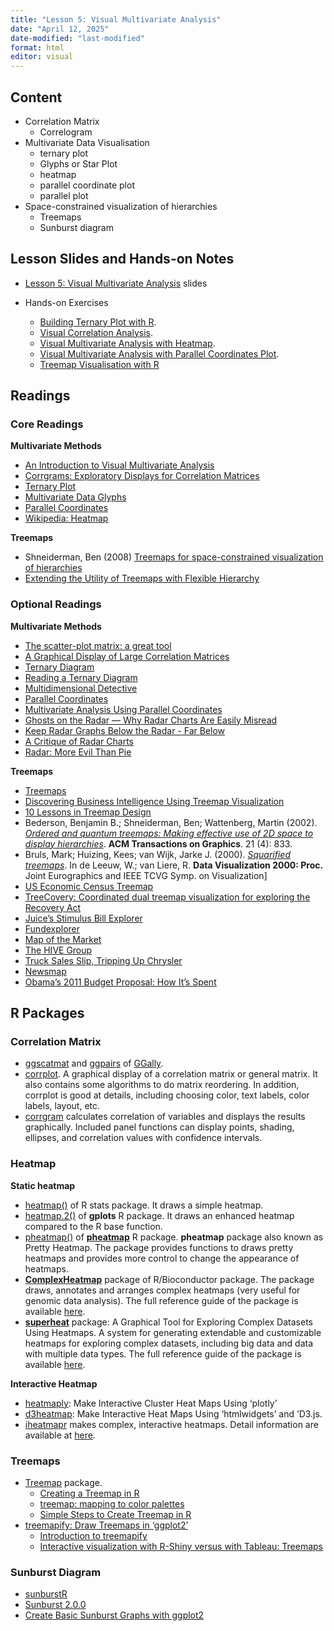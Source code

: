 ```yaml
---
title: "Lesson 5: Visual Multivariate Analysis"
date: "April 12, 2025"
date-modified: "last-modified"
format: html
editor: visual
---
```


## Content

-   Correlation Matrix
    -   Correlogram
-   Multivariate Data Visualisation
    -   ternary plot
    -   Glyphs or Star Plot
    -   heatmap
    -   parallel coordinate plot
    -   parallel plot
-   Space-constrained visualization of hierarchies
    -   Treemaps
    -   Sunburst diagram

## Lesson Slides and Hands-on Notes

-   [Lesson 5: Visual Multivariate Analysis](../lesson/Lesson05/Lesson05-VMA.html) slides

-   Hands-on Exercises

    -   [Building Ternary Plot with R](https://r4va.netlify.app/chap13).
    -   [Visual Correlation Analysis](https://r4va.netlify.app/chap06).
    -   [Visual Multivariate Analysis with Heatmap](https://r4va.netlify.app/chap14).
    -   [Visual Multivariate Analysis with Parallel Coordinates Plot](https://r4va.netlify.app/chap15).
    -   [Treemap Visualisation with R](https://r4va.netlify.app/chap16)

## Readings

### Core Readings

**Multivariate Methods**

-   [An Introduction to Visual Multivariate Analysis](http://www.perceptualedge.com/articles/b-eye/visual_multivariate_analysis.pdf)
-   [Corrgrams: Exploratory Displays for Correlation Matrices](https://search-proquest-com.libproxy.smu.edu.sg/docview/228501277?rfr_id=info%3Axri%2Fsid%3Aprimo)
-   [Ternary Plot](https://en.wikipedia.org/wiki/Ternary_plot)
-   [Multivariate Data Glyphs](https://link-springer-com.libproxy.smu.edu.sg/content/pdf/10.1007%2F978-3-540-33037-0_8.pdf)
-   [Parallel Coordinates](https://link-springer-com.libproxy.smu.edu.sg/content/pdf/10.1007%2F978-3-540-33037-0_25.pdf)
-   [Wikipedia: Heatmap](http://en.wikipedia.org/wiki/Heat_map)

**Treemaps**

-   Shneiderman, Ben (2008) [Treemaps for space-constrained visualization of hierarchies](http://www.cs.umd.edu/hcil/treemap-history/)
-   [Extending the Utility of Treemaps with Flexible Hierarchy](http://www.cs.umd.edu/hcil/treemap/FLEXIBLE-HIERARCHY-FINAL.pdf)

### Optional Readings

**Multivariate Methods**

-   [The scatter-plot matrix: a great tool](http://junkcharts.typepad.com/junk_charts/2010/06/the-scatterplot-matrix-a-great-tool.html)
-   [A Graphical Display of Large Correlation Matrices](https://search-proquest-com.libproxy.smu.edu.sg/docview/1750838449?rfr_id=info%3Axri%2Fsid%3Aprimo)
-   [Ternary Diagram](https://www.sciencedirect.com/topics/engineering/ternary-diagram)
-   [Reading a Ternary Diagram](http://csmgeo.csm.jmu.edu/geollab/fichter/Sedrx/readternary.html)
-   [Multidimensional Detective](http://www.ifs.tuwien.ac.at/~silvia/wien/vu-infovis/articles/Inselberg-InfoVis97.pdf)
-   [Parallel Coordinates](https://eagereyes.org/techniques/parallel-coordinates)
-   [Multivariate Analysis Using Parallel Coordinates](http://www.perceptualedge.com/articles/b-eye/parallel_coordinates.pdf)
-   [Ghosts on the Radar --- Why Radar Charts Are Easily Misread](https://towardsdatascience.com/ghosts-on-the-radar-why-radar-charts-are-easily-misread-dba00fc399ef)
-   [Keep Radar Graphs Below the Radar - Far Below](https://www.perceptualedge.com/articles/dmreview/radar_graphs.pdf)
-   [A Critique of Radar Charts](https://blog.scottlogic.com/2011/09/23/a-critique-of-radar-charts.html)
-   [Radar: More Evil Than Pie](https://www.darkhorseanalytics.com/blog/radar-more-evil-than-pie)

**Treemaps**

-   [Treemaps](http://eagereyes.org/Techniques/Treemaps.html)
-   [Discovering Business Intelligence Using Treemap Visualization](http://www.b-eye-network.com/view/2673)
-   [10 Lessons in Treemap Design](http://www.juiceanalytics.com/writing/10-lessons-treemap-design/)
-   Bederson, Benjamin B.; Shneiderman, Ben; Wattenberg, Martin (2002). [*Ordered and quantum treemaps: Making effective use of 2D space to display hierarchies*](http://delivery.acm.org.libproxy.smu.edu.sg/10.1145/580000/571649/p833-b_bederson.pdf?ip=202.161.43.77&id=571649&acc=ACTIVE%20SERVICE&key=FF6731C4D3E3CFFF%2E39D185EE56A58666%2E4D4702B0C3E38B35%2E4D4702B0C3E38B35&__acm__=1538033167_4a6787aed9b15196b9e585b3af4b7031). **ACM Transactions on Graphics**. 21 (4): 833.
-   Bruls, Mark; Huizing, Kees; van Wijk, Jarke J. (2000). [*Squarified treemaps*](http://www.win.tue.nl/~vanwijk/stm.pdf). In de Leeuw, W.; van Liere, R. **Data Visualization 2000: Proc.** Joint Eurographics and IEEE TCVG Symp. on Visualization\]
-   [US Economic Census Treemap](http://www.juiceanalytics.com/writing/us-economic-census-treemap/)
-   [TreeCovery: Coordinated dual treemap visualization for exploring the Recovery Act](https://ac-els-cdn-com.libproxy.smu.edu.sg/S0740624X11001055/1-s2.0-S0740624X11001055-main.pdf?_tid=5f3e825d-c9d0-414f-b1d2-3ffbe8e115d1&acdnat=1538033558_64b0c1431092fec2ea12cc5e7ba8e77b)
-   [Juice's Stimulus Bill Explorer](http://www.juiceanalytics.com/writing/juices-stimulus-bill-explorer/)
-   [Fundexplorer](http://www.cc.gatech.edu/gvu/ii/fundexplorer/)
-   [Map of the Market](http://www.smartmoney.com/map-of-the-market/)
-   [The HIVE Group](http://www.hivegroup.com/gallery/index.html)
-   [Truck Sales Slip, Tripping Up Chrysler](http://www.nytimes.com/imagepages/2007/02/25/business/20070225_CHRYSLER_GRAPHIC.html)
-   [Newsmap](http://newsmap.jp/)
-   [Obama's 2011 Budget Proposal: How It's Spent](http://www.nytimes.com/interactive/2010/02/01/us/budget.html)

## R Packages

### Correlation Matrix

-   [ggscatmat](https://ggobi.github.io/ggally/#ggallyggscatmat) and [ggpairs](https://ggobi.github.io/ggally/#ggallyggpairs) of [GGally](https://ggobi.github.io/ggally/index.html).
-   [corrplot](https://cran.r-project.org/web/packages/corrplot/index.html). A graphical display of a correlation matrix or general matrix. It also contains some algorithms to do matrix reordering. In addition, corrplot is good at details, including choosing color, text labels, color labels, layout, etc.
-   [corrgram](https://cran.r-project.org/web/packages/corrgram/index.html) calculates correlation of variables and displays the results graphically. Included panel functions can display points, shading, ellipses, and correlation values with confidence intervals.

### Heatmap

**Static heatmap**

-   [heatmap()](https://www.rdocumentation.org/packages/stats/versions/3.6.0/topics/heatmap) of R stats package. It draws a simple heatmap.
-   [heatmap.2()](https://www.rdocumentation.org/packages/gplots/versions/3.0.1.1/topics/heatmap.2) of **gplots** R package. It draws an enhanced heatmap compared to the R base function.
-   [pheatmap()](https://www.rdocumentation.org/packages/pheatmap/versions/1.0.12/topics/pheatmap) of [**pheatmap**](https://www.rdocumentation.org/packages/pheatmap) R package. **pheatmap** package also known as Pretty Heatmap. The package provides functions to draws pretty heatmaps and provides more control to change the appearance of heatmaps.
-   [**ComplexHeatmap**](https://bioconductor.org/packages/release/bioc/html/ComplexHeatmap.html) package of R/Bioconductor package. The package draws, annotates and arranges complex heatmaps (very useful for genomic data analysis). The full reference guide of the package is available [here](https://jokergoo.github.io/ComplexHeatmap-reference/book/).
-   [**superheat**](https://cran.r-project.org/web/packages/superheat/) package: A Graphical Tool for Exploring Complex Datasets Using Heatmaps. A system for generating extendable and customizable heatmaps for exploring complex datasets, including big data and data with multiple data types. The full reference guide of the package is available [here](https://rlbarter.github.io/superheat/).

**Interactive Heatmap**

-   [heatmaply](https://cran.r-project.org/web/packages/heatmaply/index.html): Make Interactive Cluster Heat Maps Using 'plotly'
-   [d3heatmap](https://cran.r-project.org/web/packages/d3heatmap/index.html): Make Interactive Heat Maps Using 'htmlwidgets' and 'D3.js.
-   [iheatmapr](https://cran.r-project.org/web/packages/iheatmapr/index.html) makes complex, interactive heatmaps. Detail information are available at [here](https://docs.ropensci.org/iheatmapr/).

### Treemaps

-   [Treemap](https://cran.r-project.org/web/packages/treemap/) package.
    -   [Creating a Treemap in R](https://rpubs.com/brandonkopp/creating-a-treemap-in-r)
    -   [treemap: mapping to color palettes](https://cran.r-project.org/web/packages/treemap/vignettes/treemap-color_mapping.html)
    -   [Simple Steps to Create Treemap in R](https://r-posts.com/simple-steps-to-create-treemap-in-r/)
-   [treemapify: Draw Treemaps in 'ggplot2'](https://cran.r-project.org/web/packages/treemapify/index.html)
    -   [Introduction to treemapify](https://cran.r-project.org/web/packages/treemapify/vignettes/introduction-to-treemapify.html)
    -   [Interactive visualization with R-Shiny versus with Tableau: Treemaps](https://datascience-enthusiast.com/R/R_shiny_Tableau_treemap.html)

### Sunburst Diagram

-   [sunburstR](https://cran.r-project.org/web/packages/sunburstR/)
-   [Sunburst 2.0.0](https://cran.r-project.org/web/packages/sunburstR/vignettes/sunburst-2-0-0.html)
-   [Create Basic Sunburst Graphs with ggplot2](https://medium.com/optima-blog/create-basic-sunburst-graphs-with-ggplot2-7d7484d92c61)
